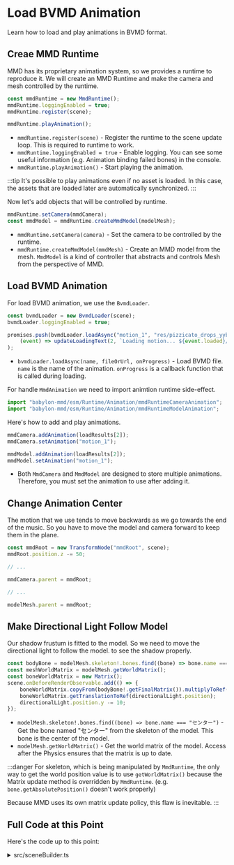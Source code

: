 # Load BVMD Animation

Learn how to load and play animations in BVMD format.

## Creae MMD Runtime

MMD has its proprietary animation system, so we provides a runtime to reproduce it. We will create an MMD Runtime and make the camera and mesh controlled by the runtime.

```typescript title="src/sceneBuilder.ts"
const mmdRuntime = new MmdRuntime();
mmdRuntime.loggingEnabled = true;
mmdRuntime.register(scene);

mmdRuntime.playAnimation();
```

- `mmdRuntime.register(scene)` - Register the runtime to the scene update loop. This is required to runtime to work.
- `mmdRuntime.loggingEnabled = true` - Enable logging. You can see some useful information (e.g. Animation binding failed bones) in the console.
- `mmdRuntime.playAnimation()` - Start playing the animation.

:::tip
It's possible to play animations even if no asset is loaded. In this case, the assets that are loaded later are automatically synchronized.
:::

Now let's add objects that will be controlled by runtime.

```typescript title="src/sceneBuilder.ts"
mmdRuntime.setCamera(mmdCamera);
const mmdModel = mmdRuntime.createMmdModel(modelMesh);
```

- `mmdRuntime.setCamera(camera)` - Set the camera to be controlled by the runtime.
- `mmdRuntime.createMmdModel(mmdMesh)` - Create an MMD model from the mesh. `MmdModel` is a kind of controller that abstracts and controls Mesh from the perspective of MMD.

## Load BVMD Animation

For load BVMD animation, we use the `BvmdLoader`.

```typescript title="src/sceneBuilder.ts"
const bvmdLoader = new BvmdLoader(scene);
bvmdLoader.loggingEnabled = true;

promises.push(bvmdLoader.loadAsync("motion_1", "res/pizzicato_drops_yyb_piano_miku.bvmd",
    (event) => updateLoadingText(2, `Loading motion... ${event.loaded}/${event.total} (${Math.floor(event.loaded * 100 / event.total)}%)`))
);
```

- `bvmdLoader.loadAsync(name, fileOrUrl, onProgress)` - Load BVMD file. `name` is the name of the animation. `onProgress` is a callback function that is called during loading.

For handle `MmdAnimation` we need to import animtion runtime side-effect.

```typescript title="src/sceneBuilder.ts"
import "babylon-mmd/esm/Runtime/Animation/mmdRuntimeCameraAnimation";
import "babylon-mmd/esm/Runtime/Animation/mmdRuntimeModelAnimation";
```

Here's how to add and play animations.

```typescript title="src/sceneBuilder.ts"
mmdCamera.addAnimation(loadResults[2]);
mmdCamera.setAnimation("motion_1");

mmdModel.addAnimation(loadResults[2]);
mmdModel.setAnimation("motion_1");
```

- Both `MmdCamera` and `MmdModel` are designed to store multiple animations. Therefore, you must set the animation to use after adding it.

## Change Animation Center

The motion that we use tends to move backwards as we go towards the end of the music. So you have to move the model and camera forward to keep them in the plane.

```typescript title="src/sceneBuilder.ts"
const mmdRoot = new TransformNode("mmdRoot", scene);
mmdRoot.position.z -= 50;

// ...

mmdCamera.parent = mmdRoot;

// ...

modelMesh.parent = mmdRoot;
```

## Make Directional Light Follow Model

Our shadow frustum is fitted to the model. So we need to move the directional light to follow the model. to see the shadow properly.

```typescript title="src/sceneBuilder.ts"
const bodyBone = modelMesh.skeleton!.bones.find((bone) => bone.name === "センター");
const meshWorldMatrix = modelMesh.getWorldMatrix();
const boneWorldMatrix = new Matrix();
scene.onBeforeRenderObservable.add(() => {
    boneWorldMatrix.copyFrom(bodyBone!.getFinalMatrix()).multiplyToRef(meshWorldMatrix, boneWorldMatrix);
    boneWorldMatrix.getTranslationToRef(directionalLight.position);
    directionalLight.position.y -= 10;
});
```

- `modelMesh.skeleton!.bones.find((bone) => bone.name === "センター")` - Get the bone named "センター" from the skeleton of the model. This bone is the center of the model.
- `modelMesh.getWorldMatrix()` - Get the world matrix of the model. Access after the Physics ensures that the matrix is up to date.

:::danger
For skeleton, which is being manipulated by `MmdRuntime`, the only way to get the world position value is to use `getWorldMatrix()` because the Matrix update method is overridden by `MmdRuntime`. (e.g. `bone.getAbsolutePosition()` doesn't work properly)

Because MMD uses its own matrix update policy, this flaw is inevitable.
:::

## Full Code at this Point

Here's the code up to this point:

<details> <summary>src/sceneBuilder.ts</summary>

```typescript
import "babylon-mmd/esm/Loader/Optimized/bpmxLoader";
import "babylon-mmd/esm/Runtime/Animation/mmdRuntimeCameraAnimation";
import "babylon-mmd/esm/Runtime/Animation/mmdRuntimeModelAnimation";
import "@babylonjs/core/Lights/Shadows/shadowGeneratorSceneComponent";
import "@babylonjs/core/Loading/loadingScreen";

import type { Engine } from "@babylonjs/core/Engines/engine";
import { DirectionalLight } from "@babylonjs/core/Lights/directionalLight";
import { HemisphericLight } from "@babylonjs/core/Lights/hemisphericLight";
import { ShadowGenerator } from "@babylonjs/core/Lights/Shadows/shadowGenerator";
import { SceneLoader } from "@babylonjs/core/Loading/sceneLoader";
import { StandardMaterial } from "@babylonjs/core/Materials/standardMaterial";
import { Color3, Color4 } from "@babylonjs/core/Maths/math.color";
import { Matrix, Vector3 } from "@babylonjs/core/Maths/math.vector";
import { CreateGround } from "@babylonjs/core/Meshes/Builders/groundBuilder";
import type { Mesh } from "@babylonjs/core/Meshes/mesh";
import { TransformNode } from "@babylonjs/core/Meshes/transformNode";
import { Scene } from "@babylonjs/core/scene";
import type { MmdStandardMaterialBuilder } from "babylon-mmd/esm/Loader/mmdStandardMaterialBuilder";
import type { BpmxLoader } from "babylon-mmd/esm/Loader/Optimized/bpmxLoader";
import { BvmdLoader } from "babylon-mmd/esm/Loader/Optimized/bvmdLoader";
import { MmdCamera } from "babylon-mmd/esm/Runtime/mmdCamera";
import { MmdRuntime } from "babylon-mmd/esm/Runtime/mmdRuntime";

import type { ISceneBuilder } from "./baseRuntime";

export class SceneBuilder implements ISceneBuilder {
    public async build(_canvas: HTMLCanvasElement, engine: Engine): Promise<Scene> {
        const bpmxLoader = SceneLoader.GetPluginForExtension(".bpmx") as BpmxLoader;
        bpmxLoader.loggingEnabled = true;
        const materialBuilder = bpmxLoader.materialBuilder as MmdStandardMaterialBuilder;
        materialBuilder.loadOutlineRenderingProperties = (): void => { /* do nothing */ };

        const scene = new Scene(engine);
        scene.clearColor = new Color4(0.95, 0.95, 0.95, 1.0);

        const mmdRoot = new TransformNode("mmdRoot", scene);
        mmdRoot.position.z -= 50;

        const mmdCamera = new MmdCamera("mmdCamera", new Vector3(0, 10, 0), scene);
        mmdCamera.maxZ = 5000;
        mmdCamera.parent = mmdRoot;

        const hemisphericLight = new HemisphericLight("hemisphericLight", new Vector3(0, 1, 0), scene);
        hemisphericLight.intensity = 0.3;
        hemisphericLight.specular.set(0, 0, 0);
        hemisphericLight.groundColor.set(1, 1, 1);

        const directionalLight = new DirectionalLight("directionalLight", new Vector3(0.5, -1, 1), scene);
        directionalLight.intensity = 0.7;
        directionalLight.autoCalcShadowZBounds = false;
        directionalLight.autoUpdateExtends = false;
        directionalLight.shadowMaxZ = 20;
        directionalLight.shadowMinZ = -20;
        directionalLight.orthoTop = 18;
        directionalLight.orthoBottom = -3;
        directionalLight.orthoLeft = -10;
        directionalLight.orthoRight = 10;
        directionalLight.shadowOrthoScale = 0;

        const shadowGenerator = new ShadowGenerator(1024, directionalLight, true);
        shadowGenerator.usePercentageCloserFiltering = true;
        shadowGenerator.forceBackFacesOnly = false;
        shadowGenerator.bias = 0.01;
        shadowGenerator.filteringQuality = ShadowGenerator.QUALITY_MEDIUM;
        shadowGenerator.frustumEdgeFalloff = 0.1;

        const ground = CreateGround("ground1", { width: 120, height: 120, subdivisions: 2, updatable: false }, scene);
        const groundMaterial = ground.material = new StandardMaterial("groundMaterial", scene);
        groundMaterial.diffuseColor = new Color3(1.02, 1.02, 1.02);
        ground.receiveShadows = true;

        // create mmd runtime
        const mmdRuntime = new MmdRuntime();
        mmdRuntime.loggingEnabled = true;
        mmdRuntime.register(scene);

        mmdRuntime.playAnimation();

        engine.displayLoadingUI();

        let loadingTexts: string[] = [];
        const updateLoadingText = (updateIndex: number, text: string): void => {
            loadingTexts[updateIndex] = text;
            engine.loadingUIText = "<br/><br/><br/><br/>" + loadingTexts.join("<br/><br/>");
        };

        const promises: Promise<any>[] = [];

        bpmxLoader.boundingBoxMargin = 60;
        promises.push(SceneLoader.ImportMeshAsync(
            undefined,
            "res/",
            "YYB Piano dress Miku.bpmx",
            scene,
            (event) => updateLoadingText(0, `Loading model... ${event.loaded}/${event.total} (${Math.floor(event.loaded * 100 / event.total)}%)`)
        ).then((result) => result.meshes[0] as Mesh));

        bpmxLoader.boundingBoxMargin = 0;
        bpmxLoader.buildSkeleton = false;
        bpmxLoader.buildMorph = false;
        promises.push(SceneLoader.ImportMeshAsync(
            undefined,
            "res/",
            "ガラス片ドームB.bpmx",
            scene,
            (event) => updateLoadingText(1, `Loading stage... ${event.loaded}/${event.total} (${Math.floor(event.loaded * 100 / event.total)}%)`)
        ));

        const bvmdLoader = new BvmdLoader(scene);
        bvmdLoader.loggingEnabled = true;

        promises.push(bvmdLoader.loadAsync("motion_1", "res/pizzicato_drops_yyb_piano_miku.bvmd",
            (event) => updateLoadingText(2, `Loading motion... ${event.loaded}/${event.total} (${Math.floor(event.loaded * 100 / event.total)}%)`))
        );

        loadingTexts = new Array(promises.length).fill("");

        const loadResults = await Promise.all(promises);
        scene.onAfterRenderObservable.addOnce(() => engine.hideLoadingUI());

        loadResults;

        mmdRuntime.setCamera(mmdCamera);
        mmdCamera.addAnimation(loadResults[2]);
        mmdCamera.setAnimation("motion_1");

        const modelMesh = loadResults[0] as Mesh;
        modelMesh.parent = mmdRoot;
        modelMesh.receiveShadows = true;
        shadowGenerator.addShadowCaster(modelMesh);

        const bodyBone = modelMesh.skeleton!.bones.find((bone) => bone.name === "センター");
        const meshWorldMatrix = modelMesh.getWorldMatrix();
        const boneWorldMatrix = new Matrix();
        scene.onBeforeRenderObservable.add(() => {
            boneWorldMatrix.copyFrom(bodyBone!.getFinalMatrix()).multiplyToRef(meshWorldMatrix, boneWorldMatrix);
            boneWorldMatrix.getTranslationToRef(directionalLight.position);
            directionalLight.position.y -= 10;
        });

        const mmdModel = mmdRuntime.createMmdModel(modelMesh);
        mmdModel.addAnimation(loadResults[2]);
        mmdModel.setAnimation("motion_1");

        return scene;
    }
}

```
</details>


<ReactPlayer
    url={ResultVideo}
    controls={true}
    width="100%"
    height="100%"/>
